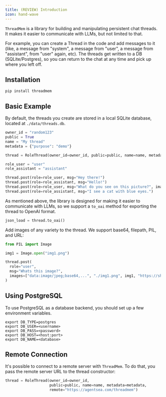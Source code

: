 ```yaml
---
title: (REVIEW) Introduction
icon: hand-wave
---
```


`ThreadMem` is a library for building and manipulating persistent chat threads. It makes it easier to communicate with LLMs, but not limited to that.

For example, you can create a Thread in the code and add messages to it (like, a message from "system", a message from "user",  a message from "assistant", from "user" again, etc). The threads get written to a DB (SQLite/Postgres), so you can return to the chat at any time and pick up where you left off.

## Installation

```
pip install threadmem
```

## Basic Example

By default, the threads you create are stored in a local SQLite database, located at `./data/threads.db`.

```python
owner_id = "random123"
public = True
name = "My thread"
metadata = {"purpose": "demo"}

thread = RoleThread(owner_id=owner_id, public=public, name=name, metadata=metadata)

role_user = "user"
role_assistant = "assistant"

thread.post(role=role_user, msg="Hey there!")
thread.post(role=role_assistant, msg="Hello!")
thread.post(role=role_user, msg="What do you see on this picture?", images=["https://upload.wikimedia.org/wikipedia/commons/c/c7/Tabby_cat_with_blue_eyes-3336579.jpg"])
thread.post(role=role_assistant, msg="I see a cat with blue eyes.")
```

As mentioned above, the library is designed for making it easier to communicate with LLMs, so we support a `to_oai` method for exporting the thread to OpenAI format.

```python
json_load = thread.to_oai()
```

Add images of any variety to the thread. We support base64, filepath, PIL, and URL:

```python
from PIL import Image

img1 = Image.open("img1.png")

thread.post(
  role="user",
  msg="Whats this image?",
  images=["data:image/jpeg;base64,...", "./img1.png", img1, "https://shorturl.at/rVyAS"]
)
```

## Using PostgreSQL

To use PostgreSQL as a database backend, you should set up a few environment variables.

```
export DB_TYPE=postgres
export DB_USER=<username>
export DB_PASS=<password>
export DB_HOST=<host:port>
export DB_NAME=<database>
```

## Remote Connection

It's possible to connect to a remote server with `ThreadMem`. To do that, you pass the remote server URL to the thread constructor:

```python
thread = RoleThread(owner_id=owner_id, 
                    public=public, name=name, metadata=metadata, 
                    remote="https://agentsea.com/threadmem")
```

